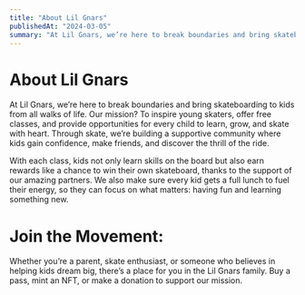 ```yaml
---
title: "About Lil Gnars"
publishedAt: "2024-03-05"
summary: "At Lil Gnars, we’re here to break boundaries and bring skateboarding to kids from all walks of life. Our mission? To inspire young skaters, offer free classes, and provide opportunities for every child to learn, grow, and skate with heart. Through skate, we’re building a supportive community where kids gain confidence, make friends, and discover the thrill of the ride."
---
```


# About Lil Gnars

At Lil Gnars, we’re here to break boundaries and bring skateboarding to kids from all walks of life. Our mission? To inspire young skaters, offer free classes, and provide opportunities for every child to learn, grow, and skate with heart. Through skate, we’re building a supportive community where kids gain confidence, make friends, and discover the thrill of the ride.

With each class, kids not only learn skills on the board but also earn rewards like a chance to win their own skateboard, thanks to the support of our amazing partners. We also make sure every kid gets a full lunch to fuel their energy, so they can focus on what matters: having fun and learning something new.

# Join the Movement:

Whether you’re a parent, skate enthusiast, or someone who believes in helping kids dream big, there’s a place for you in the Lil Gnars family. Buy a pass, mint an NFT, or make a donation to support our mission.

